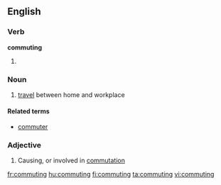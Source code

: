 ==English==

===Verb===
'''commuting'''

#{{present participle of|commute}}

===Noun===
{{wikipedia}}
{{en-noun|-}}

# [[travel]] between home and workplace

====Related terms====
*[[commuter]]

===Adjective===
{{en-adj|-}}

# Causing, or involved in [[commutation]]

[[fr:commuting]]
[[hu:commuting]]
[[fi:commuting]]
[[ta:commuting]]
[[vi:commuting]]